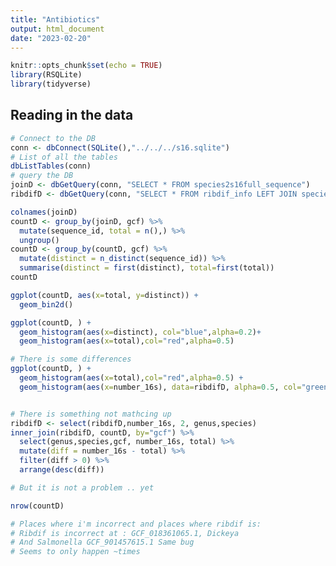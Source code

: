 ```yaml
---
title: "Antibiotics"
output: html_document
date: "2023-02-20"
---
```


```r
knitr::opts_chunk$set(echo = TRUE)
library(RSQLite)
library(tidyverse)
```

## Reading in the data

```r
# Connect to the DB
conn <- dbConnect(SQLite(),"../../../s16.sqlite")
# List of all the tables
dbListTables(conn)
# query the DB
joinD <- dbGetQuery(conn, "SELECT * FROM species2s16full_sequence")
ribdifD <- dbGetQuery(conn, "SELECT * FROM ribdif_info LEFT JOIN species ON species.gcf = ribdif_info.gcf")
```

```r
colnames(joinD)
countD <- group_by(joinD, gcf) %>% 
  mutate(sequence_id, total = n(),) %>% 
  ungroup()
countD <- group_by(countD, gcf) %>% 
  mutate(distinct = n_distinct(sequence_id)) %>% 
  summarise(distinct = first(distinct), total=first(total))
countD

ggplot(countD, aes(x=total, y=distinct)) +
  geom_bin2d()

ggplot(countD, ) +
  geom_histogram(aes(x=distinct), col="blue",alpha=0.2)+
  geom_histogram(aes(x=total),col="red",alpha=0.5) 

# There is some differences
ggplot(countD, ) +
  geom_histogram(aes(x=total),col="red",alpha=0.5) +
  geom_histogram(aes(x=number_16s), data=ribdifD, alpha=0.5, col="green")


# There is something not mathcing up
ribdifD <- select(ribdifD,number_16s, 2, genus,species) 
inner_join(ribdifD, countD, by="gcf") %>% 
  select(genus,species,gcf, number_16s, total) %>% 
  mutate(diff = number_16s - total) %>% 
  filter(diff > 0) %>% 
  arrange(desc(diff))

# But it is not a problem .. yet

nrow(countD)

# Places where i'm incorrect and places where ribdif is:
# Ribdif is incorrect at : GCF_018361065.1, Dickeya
# And Salmonella GCF_901457615.1 Same bug
# Seems to only happen ~times
```


